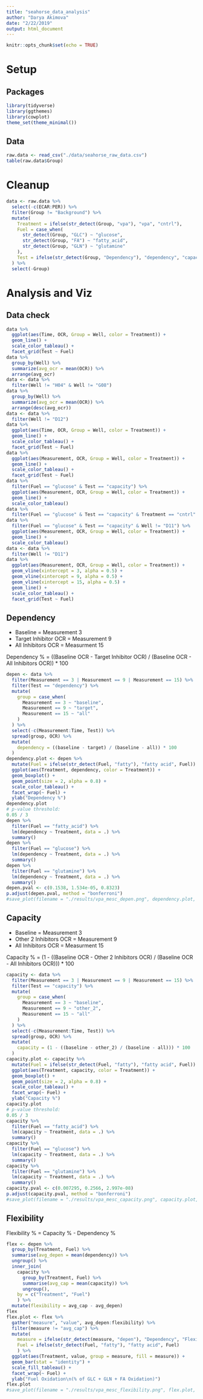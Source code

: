 ```yaml
---
title: "seahorse_data_analysis"
author: "Darya Akimova"
date: "2/22/2019"
output: html_document
---
```


```r
knitr::opts_chunk$set(echo = TRUE)
```

# Setup

## Packages

```r
library(tidyverse)
library(ggthemes)
library(cowplot)
theme_set(theme_minimal())
```


## Data

```r
raw.data <- read_csv("./data/seahorse_raw_data.csv")
table(raw.data$Group)
```


# Cleanup

```r
data <- raw.data %>% 
  select(-c(ECAR:PER)) %>% 
  filter(Group != "Background") %>% 
  mutate(
    Treatment = ifelse(str_detect(Group, "vpa"), "vpa", "cntrl"),
    Fuel = case_when(
      str_detect(Group, "GLC") ~ "glucose",
      str_detect(Group, "FA") ~ "fatty_acid",
      str_detect(Group, "GLN") ~ "glutamine"
    ),
    Test = ifelse(str_detect(Group, "Dependency"), "dependency", "capacity")
  ) %>% 
  select(-Group)
```


# Analysis and Viz

## Data check

```r
data %>% 
  ggplot(aes(Time, OCR, Group = Well, color = Treatment)) +
  geom_line() +
  scale_color_tableau() +
  facet_grid(Test ~ Fuel)
data %>% 
  group_by(Well) %>% 
  summarize(avg_ocr = mean(OCR)) %>% 
  arrange(avg_ocr)
data <- data %>% 
  filter(Well != "H04" & Well != "G08")
data %>% 
  group_by(Well) %>% 
  summarize(avg_ocr = mean(OCR)) %>% 
  arrange(desc(avg_ocr))
data <- data %>% 
  filter(Well != "D12")
data %>% 
  ggplot(aes(Time, OCR, Group = Well, color = Treatment)) +
  geom_line() +
  scale_color_tableau() +
  facet_grid(Test ~ Fuel)
data %>% 
  ggplot(aes(Measurement, OCR, Group = Well, color = Treatment)) +
  geom_line() +
  scale_color_tableau() +
  facet_grid(Test ~ Fuel)
data %>% 
  filter(Fuel == "glucose" & Test == "capacity") %>% 
  ggplot(aes(Measurement, OCR, Group = Well, color = Treatment)) +
  geom_line() +
  scale_color_tableau()
data %>% 
  filter(Fuel == "glucose" & Test == "capacity" & Treatment == "cntrl" & Measurement == 10)
data %>% 
  filter(Fuel == "glucose" & Test == "capacity" & Well != "D11") %>% 
  ggplot(aes(Measurement, OCR, Group = Well, color = Treatment)) +
  geom_line() +
  scale_color_tableau()
data <- data %>% 
  filter(Well != "D11")
data %>% 
  ggplot(aes(Measurement, OCR, Group = Well, color = Treatment)) +
  geom_vline(xintercept = 3, alpha = 0.5) +
  geom_vline(xintercept = 9, alpha = 0.5) +
  geom_vline(xintercept = 15, alpha = 0.5) +
  geom_line() +
  scale_color_tableau() +
  facet_grid(Test ~ Fuel)
```


## Dependency

* Baseline = Measurement 3
* Target Inhibitor OCR = Measurement 9
* All Inhibitors OCR = Measurment 15

Dependency % = ((Baseline OCR - Target Inhibitor OCR) / (Baseline OCR - All Inhibitors OCR)) * 100

```r
depen <- data %>% 
  filter(Measurement == 3 | Measurement == 9 | Measurement == 15) %>% 
  filter(Test == "dependency") %>% 
  mutate(
    group = case_when(
      Measurement == 3 ~ "baseline",
      Measurement == 9 ~ "target",
      Measurement == 15 ~ "all"
    )
  ) %>% 
  select(-c(Measurement:Time, Test)) %>% 
  spread(group, OCR) %>% 
  mutate(
    dependency = ((baseline - target) / (baseline - all)) * 100
  )
dependency.plot <- depen %>% 
  mutate(Fuel = ifelse(str_detect(Fuel, "fatty"), "fatty acid", Fuel)) %>% 
  ggplot(aes(Treatment, dependency, color = Treatment)) +
  geom_boxplot() +
  geom_point(size = 2, alpha = 0.8) +
  scale_color_tableau() +
  facet_wrap(~ Fuel) +
  ylab("Dependency %")
dependency.plot
# p-value threshold:
0.05 / 3
depen %>% 
  filter(Fuel == "fatty_acid") %>% 
  lm(dependency ~ Treatment, data = .) %>% 
  summary()
depen %>% 
  filter(Fuel == "glucose") %>% 
  lm(dependency ~ Treatment, data = .) %>% 
  summary()
depen %>% 
  filter(Fuel == "glutamine") %>% 
  lm(dependency ~ Treatment, data = .) %>% 
  summary()
depen.pval <- c(0.1538, 1.534e-05, 0.8323)
p.adjust(depen.pval, method = "bonferroni")
#save_plot(filename = "./results/vpa_mesc_depen.png", dependency.plot, base_width = 6, base_height = 4)
```


## Capacity

* Baseline = Measurement 3
* Other 2 Inhibitors OCR = Measurement 9
* All Inhibitors OCR = Measurment 15

Capacity % = (1 - ((Baseline OCR - Other 2 Inhibitors OCR) / (Baseline OCR - All Inhibitors OCR))) * 100

```r
capacity <- data %>% 
  filter(Measurement == 3 | Measurement == 9 | Measurement == 15) %>% 
  filter(Test == "capacity") %>% 
  mutate(
    group = case_when(
      Measurement == 3 ~ "baseline",
      Measurement == 9 ~ "other_2",
      Measurement == 15 ~ "all"
    )
  ) %>% 
  select(-c(Measurement:Time, Test)) %>% 
  spread(group, OCR) %>% 
  mutate(
    capacity = (1 - ((baseline - other_2) / (baseline - all))) * 100
  )
capacity.plot <- capacity %>% 
  mutate(Fuel = ifelse(str_detect(Fuel, "fatty"), "fatty acid", Fuel)) %>% 
  ggplot(aes(Treatment, capacity, color = Treatment)) +
  geom_boxplot() +
  geom_point(size = 2, alpha = 0.8) +
  scale_color_tableau() +
  facet_wrap(~ Fuel) +
  ylab("Capacity %")
capacity.plot
# p-value threshold:
0.05 / 3
capacity %>% 
  filter(Fuel == "fatty_acid") %>% 
  lm(capacity ~ Treatment, data = .) %>% 
  summary()
capacity %>% 
  filter(Fuel == "glucose") %>% 
  lm(capacity ~ Treatment, data = .) %>% 
  summary()
capacity %>% 
  filter(Fuel == "glutamine") %>% 
  lm(capacity ~ Treatment, data = .) %>% 
  summary()
capacity.pval <- c(0.007295, 0.2566, 2.997e-08)
p.adjust(capacity.pval, method = "bonferroni")
#save_plot(filename = "./results/vpa_mesc_capacity.png", capacity.plot, base_width = 6, base_height = 4)
```


## Flexibility

Flexibility % = Capacity % - Dependency %

```r
flex <- depen %>% 
  group_by(Treatment, Fuel) %>% 
  summarise(avg_depen = mean(dependency)) %>% 
  ungroup() %>% 
  inner_join(
    capacity %>% 
      group_by(Treatment, Fuel) %>% 
      summarise(avg_cap = mean(capacity)) %>% 
      ungroup(),
    by = c("Treatment", "Fuel")
    ) %>% 
  mutate(flexibility = avg_cap - avg_depen)
flex
flex.plot <- flex %>% 
  gather("measure", "value", avg_depen:flexibility) %>% 
  filter(measure != "avg_cap") %>% 
  mutate(
    measure = ifelse(str_detect(measure, "depen"), "Dependency", "Flexibility"),
    Fuel = ifelse(str_detect(Fuel, "fatty"), "fatty acid", Fuel)
    ) %>% 
  ggplot(aes(Treatment, value, group = measure, fill = measure)) +
  geom_bar(stat = "identity") +
  scale_fill_tableau() +
  facet_wrap(~ Fuel) +
  ylab("Fuel Oxidation\n(% of GLC + GLN + FA Oxidation)")
flex.plot 
#save_plot(filename = "./results/vpa_mesc_flexibility.png", flex.plot, base_width = 6, base_height = 4)
```

